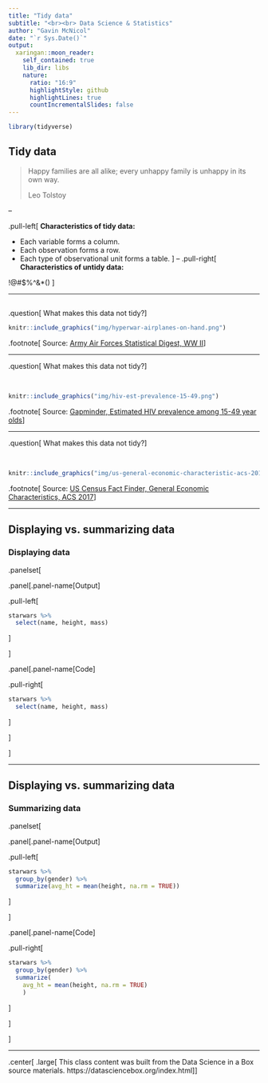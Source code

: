 ```yaml
---
title: "Tidy data"
subtitle: "<br><br> Data Science & Statistics"
author: "Gavin McNicol"
date: "`r Sys.Date()`"
output:
  xaringan::moon_reader:
    self_contained: true
    lib_dir: libs
    nature:
      ratio: "16:9"
      highlightStyle: github
      highlightLines: true
      countIncrementalSlides: false
---
```


```r
library(tidyverse)
```

## Tidy data

>Happy families are all alike; every unhappy family is unhappy in its own way. 
>
>Leo Tolstoy

--

.pull-left[
**Characteristics of tidy data:**

- Each variable forms a column.
- Each observation forms a row.
- Each type of observational unit forms a table.
]
--
.pull-right[
**Characteristics of untidy data:**

!@#$%^&*()
]

---

## 

.question[
What makes this data not tidy?
]

```r
knitr::include_graphics("img/hyperwar-airplanes-on-hand.png")
```

.footnote[
Source: [Army Air Forces Statistical Digest, WW II](https://www.ibiblio.org/hyperwar/AAF/StatDigest/aafsd-3.html)
]

---

.question[
What makes this data not tidy?
]

<br>

```r
knitr::include_graphics("img/hiv-est-prevalence-15-49.png")
```

.footnote[
Source: [Gapminder, Estimated HIV prevalence among 15-49 year olds](https://www.gapminder.org/data)
]

---

.question[
What makes this data not tidy?
]

<br>

```r
knitr::include_graphics("img/us-general-economic-characteristic-acs-2017.png")
```

.footnote[
Source: [US Census Fact Finder, General Economic Characteristics, ACS 2017](https://factfinder.census.gov/faces/tableservices/jsf/pages/productview.xhtml?pid=ACS_17_5YR_DP03&src=pt)
]

---

## Displaying vs. summarizing data

### Displaying data

.panelset[

.panel[.panel-name[Output]

.pull-left[
```r
starwars %>%
  select(name, height, mass)
```
]

]

.panel[.panel-name[Code]

.pull-right[
```r
starwars %>%
  select(name, height, mass)
```
]

]

]

---

## Displaying vs. summarizing data

### Summarizing data

.panelset[

.panel[.panel-name[Output]

.pull-left[
```r
starwars %>%
  group_by(gender) %>%
  summarize(avg_ht = mean(height, na.rm = TRUE))
```
]

]

.panel[.panel-name[Code]

.pull-right[
```r
starwars %>%
  group_by(gender) %>%
  summarize(
    avg_ht = mean(height, na.rm = TRUE)
    )
```
]

]

]

---

.center[
.large[
This class content was built from the Data Science in a Box source materials.
https://datasciencebox.org/index.html
]
]

